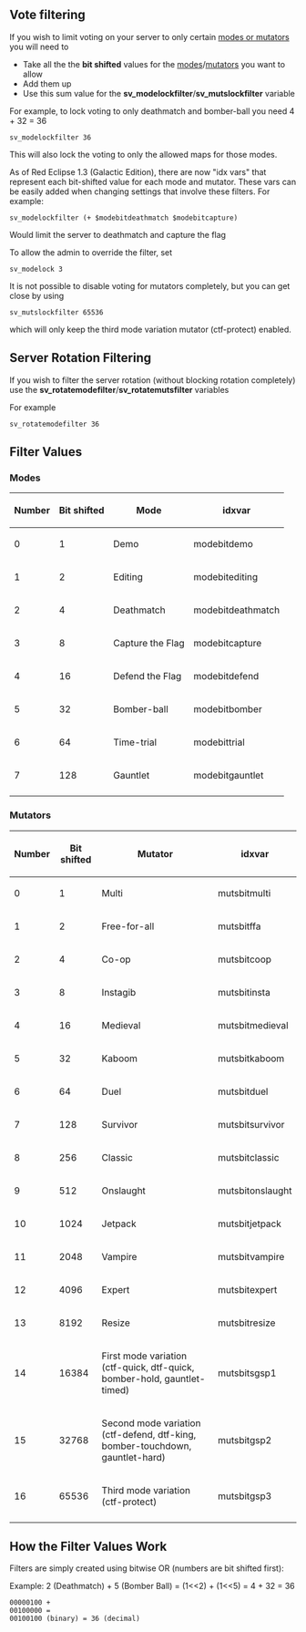 == Vote filtering ==

If you wish to limit voting on your server to only certain [[GameModes_and_Mutators|modes or mutators]] you will need to
* Take all the the '''bit shifted''' values for the [[#Modes|modes]]/[[#Mutators|mutators]] you want to allow
* Add them up
* Use this sum value for the '''sv_modelockfilter'''/'''sv_mutslockfilter''' variable


For example, to lock voting to only deathmatch and bomber-ball you need 4 + 32 = 36
 sv_modelockfilter 36
This will also lock the voting to only the allowed maps for those modes.

As of Red Eclipse 1.3 (Galactic Edition), there are now "idx vars" that represent each bit-shifted value for each mode and mutator. These vars can be easily added when changing settings that involve these filters. For example:
 sv_modelockfilter (+ $modebitdeathmatch $modebitcapture)
Would limit the server to deathmatch and capture the flag


To allow the admin to override the filter, set
 sv_modelock 3


It is not possible to disable voting for mutators completely, but you can get close by using
 sv_mutslockfilter 65536
which will only keep the third mode variation mutator (ctf-protect) enabled.

== Server Rotation Filtering ==

If you wish to filter the server rotation (without blocking rotation completely) use the 
'''sv_rotatemodefilter'''/'''sv_rotatemutsfilter''' variables

For example
 sv_rotatemodefilter 36

== Filter Values ==

=== Modes ===

{| border=1 cellpadding="0" style="text-align:center"
! Number !! Bit shifted !! Mode !! idxvar
|-
| 0 || 1 || Demo || modebitdemo
|-
| 1 || 2 || Editing || modebitediting
|-
| 2 || 4 || Deathmatch || modebitdeathmatch
|-
| 3 || 8 || Capture the Flag || modebitcapture
|-
| 4 || 16 || Defend the Flag || modebitdefend
|-
| 5 || 32 || Bomber-ball || modebitbomber
|-
| 6 || 64 || Time-trial || modebittrial
|-
| 7 || 128 || Gauntlet || modebitgauntlet
|-
|}


=== Mutators ===

{| border=1 cellpadding="0" style="text-align:center"
! Number !! Bit shifted !! Mutator !! idxvar
|-
| 0 || 1 || Multi || mutsbitmulti
|-
| 1 || 2 || Free-for-all || mutsbitffa
|-
| 2 || 4 || Co-op || mutsbitcoop
|-
| 3 || 8 || Instagib || mutsbitinsta
|-
| 4 || 16 || Medieval || mutsbitmedieval
|-    
| 5 || 32 || Kaboom || mutsbitkaboom
|-
| 6 || 64 || Duel || mutsbitduel
|-
| 7 || 128 || Survivor || mutsbitsurvivor
|-
| 8 || 256 || Classic || mutsbitclassic
|-
| 9 || 512 || Onslaught || mutsbitonslaught
|-
| 10 || 1024 || Jetpack || mutsbitjetpack
|-
| 11 || 2048 || Vampire || mutsbitvampire
|-
| 12 || 4096 || Expert || mutsbitexpert
|-
| 13 || 8192 || Resize || mutsbitresize
|-
| 14 || 16384 || First mode variation
(ctf-quick, dtf-quick, bomber-hold, gauntlet-timed)
|mutsbitsgsp1
|-
| 15 || 32768  || Second mode variation
(ctf-defend, dtf-king, bomber-touchdown, gauntlet-hard)
|mutsbitgsp2
|-
| 16 || 65536 || Third mode variation
(ctf-protect)
|mutsbitgsp3
|-
|}

== How the Filter Values Work ==

Filters are simply created using bitwise OR (numbers are bit shifted first):

Example: 2 (Deathmatch) + 5 (Bomber Ball) = (1<<2) + (1<<5) = 4 + 32 = 36
 00000100 +
 00100000 =
 00100100 (binary) = 36 (decimal)